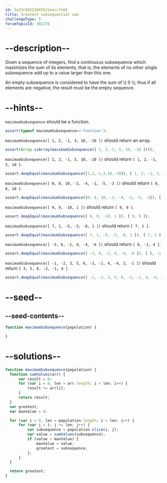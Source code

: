 ```yaml
---
id: 5a23c84252665b21eecc7e84
title: Greatest subsequential sum
challengeType: 5
forumTopicId: 302278
---
```


# --description--

Given a sequence of integers, find a continuous subsequence which maximizes the sum of its elements, that is, the elements of no other single subsequence add up to a value larger than this one.

An empty subsequence is considered to have the sum of \\( 0 \\); thus if all elements are negative, the result must be the empty sequence.

# --hints--

`maximumSubsequence` should be a function.

```js
assert(typeof maximumSubsequence=='function');
```

`maximumSubsequence([ 1, 2, -1, 3, 10, -10 ])` should return an array.

```js
assert(Array.isArray(maximumSubsequence([ 1, 2,-1, 3, 10, -10 ])));
```

`maximumSubsequence([ 1, 2, -1, 3, 10, -10 ])` should return `[ 1, 2, -1, 3, 10 ]`.

```js
assert.deepEqual(maximumSubsequence([1,2,-1,3,10,-10]), [ 1, 2, -1, 3, 10 ]);
```

`maximumSubsequence([ 0, 8, 10, -2, -4, -1, -5, -3 ])` should return `[ 0, 8, 10 ]`.

```js
assert.deepEqual(maximumSubsequence([0, 8, 10, -2, -4, -1, -5, -3]), [ 0, 8, 10 ]);
```

`maximumSubsequence([ 9, 9, -10, 1 ])` should return `[ 9, 9 ]`.

```js
assert.deepEqual(maximumSubsequence([ 9, 9, -10, 1 ]), [ 9, 9 ]);
```

`maximumSubsequence([ 7, 1, -5, -3, -8, 1 ])` should return `[ 7, 1 ]`.

```js
assert.deepEqual(maximumSubsequence([ 7, 1, -5, -3, -8, 1 ]), [ 7, 1 ]);
```

`maximumSubsequence([ -3, 6, -1, 4, -4, -6 ])` should return `[ 6, -1, 4 ]`.

```js
assert.deepEqual(maximumSubsequence([ -3, 6, -1, 4, -4, -6 ]), [ 6, -1, 4 ]);
```

`maximumSubsequence([ -1, -2, 3, 5, 6, -2, -1, 4, -4, 2, -1 ])` should return `[ 3, 5, 6, -2, -1, 4 ]`.

```js
assert.deepEqual(maximumSubsequence([ -1, -2, 3, 5, 6, -2, -1, 4, -4, 2, -1 ]), [ 3, 5, 6, -2, -1, 4 ]);
```

# --seed--

## --seed-contents--

```js
function maximumSubsequence(population) {

}
```

# --solutions--

```js
function maximumSubsequence(population) {
  function sumValues(arr) {
      var result = 0;
      for (var i = 0, len = arr.length; i < len; i++) {
          result += arr[i];
      }
      return result;
  }
  var greatest;
  var maxValue = 0;

  for (var i = 0, len = population.length; i < len; i++) {
      for (var j = i; j <= len; j++) {
          var subsequence = population.slice(i, j);
          var value = sumValues(subsequence);
          if (value > maxValue) {
              maxValue = value;
              greatest = subsequence;
          };
      }
  }

  return greatest;
}
```

